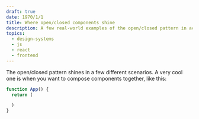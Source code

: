 ```yaml
---
draft: true
date: 1970/1/1
title: Where open/closed components shine
description: A few real-world examples of the open/closed pattern in action + awesome libraries that follow it.
topics:
  - design-systems
  - js
  - react
  - frontend
---
```



<TheOpenClosedComponentIndex />

The open/closed pattern shines in a few different scenarios. A very cool one is when you want to compose components together, like this:

```jsx
function App() {
  return (

  )
}
```
